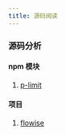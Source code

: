 ```yaml
---
title: 源码阅读
---
```


### 源码分析

#### npm 模块

1. [p-limit](./source-code/p-limit.mdx)

#### 项目

1. [flowise](./source-code/flowise.mdx)
